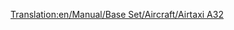 [[Translation:en/Manual/Base Set/Aircraft/Airtaxi A32]]

{{hu/Manual/Base Set/Aircraft/Repülőgépek|Name=Légitaxi A32
|Image=[[File:en/Manual/Base Set/Aircraft/AirbusA320.png|Légitaxi A32]]
|Cost=36.914 (73,828)
|Speed=947 km/h (592 MPH)
|Annual=4.781 (9,562)
|Designed=1987
|Lifespan=24
|Capacity=160 utas és 20 csomag levél.
|Description=Bevált sugárhajtású repülőgép. Inkább a nagyobb repülőtereken használatos.
|Real-life=[http://hu.wikipedia.org/wiki/Airbus_A320 Airbus A320]
}}